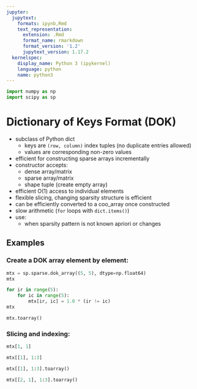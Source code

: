 ```yaml
---
jupyter:
  jupytext:
    formats: ipynb,Rmd
    text_representation:
      extension: .Rmd
      format_name: rmarkdown
      format_version: '1.2'
      jupytext_version: 1.17.2
  kernelspec:
    display_name: Python 3 (ipykernel)
    language: python
    name: python3
---
```


```python
import numpy as np
import scipy as sp
```

# Dictionary of Keys Format (DOK)

- subclass of Python dict
  - keys are `(row, column)` index tuples (no duplicate entries allowed)
  - values are corresponding non-zero values
- efficient for constructing sparse arrays incrementally
- constructor accepts:
  - dense array/matrix
  - sparse array/matrix
  - shape tuple (create empty array)
- efficient O(1) access to individual elements
- flexible slicing, changing sparsity structure is efficient
- can be efficiently converted to a coo_array once constructed
- slow arithmetic (`for` loops with `dict.items()`)
- use:
  - when sparsity pattern is not known apriori or changes

## Examples

### Create a DOK array element by element:

```python
mtx = sp.sparse.dok_array((5, 5), dtype=np.float64)
mtx
```

```python
for ir in range(5):
    for ic in range(5):
        mtx[ir, ic] = 1.0 * (ir != ic)
mtx
```

```python
mtx.toarray()
```

### Slicing and indexing:

```python
mtx[1, 1]
```

```python
mtx[[1], 1:3]
```

```python
mtx[[1], 1:3].toarray()
```

```python
mtx[[2, 1], 1:3].toarray()
```
